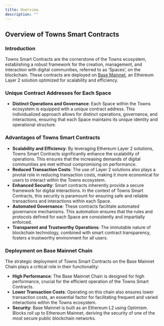 ```yaml
---
title: Overview
description: ""
---
```


## Overview of Towns Smart Contracts

### Introduction

Towns Smart Contracts are the cornerstone of the Towns ecosystem, establishing a robust framework for the creation, management, and interaction with digital communities, referred to as ‘Spaces’, on the blockchain. These contracts are deployed on [Base Mainnet](https://base.org), an Ethereum Layer 2 solution optimized for scalability and efficiency.

### Unique Contract Addresses for Each Space

- **Distinct Operations and Governance**: Each Space within the Towns ecosystem is equipped with a unique contract address. This individualized approach allows for distinct operations, governance, and interactions, ensuring that each Space maintains its unique identity and operational structure.

### Advantages of Towns Smart Contracts

- **Scalability and Efficiency**: By leveraging Ethereum Layer 2 solutions, Towns Smart Contracts significantly enhance the scalability of operations. This ensures that the increasing demands of digital communities are met without compromising on performance.
- **Reduced Transaction Costs**: The use of Layer 2 solutions also plays a pivotal role in reducing transaction costs, making it more economical for users to interact within the Towns ecosystem.
- **Enhanced Security**: Smart contracts inherently provide a secure framework for digital interactions. In the context of Towns Smart Contracts, this security is paramount for ensuring safe and reliable transactions and interactions within each Space.
- **Automated Governance**: These contracts facilitate automated governance mechanisms. This automation ensures that the rules and protocols defined for each Space are consistently and impartially enforced.
- **Transparent and Trustworthy Operations**: The immutable nature of blockchain technology, combined with smart contract transparency, fosters a trustworthy environment for all users.

### Deployment on Base Mainnet Chain

The strategic deployment of Towns Smart Contracts on the Base Mainnet Chain plays a critical role in their functionality:

- **High Performance**: The Base Mainnet Chain is designed for high performance, crucial for the efficient operation of the Towns Smart Contracts.
- **Lower Transaction Costs**: Operating on this chain also ensures lower transaction costs, an essential factor for facilitating frequent and varied interactions within the Towns ecosystem.
- **Security**: Base Mainnet is built as an Ethereum L2 using Optimism. Blocks roll up to Ethereum Mainnet, deriving the security of one of the most secure public blockchain networks.
